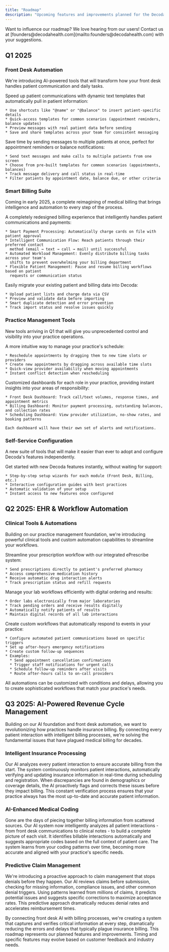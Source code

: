 ```yaml
---
title: "Roadmap"
description: "Upcoming features and improvements planned for the Decoda Health platform"
---
```


<Check>
  Want to influence our roadmap? We love hearing from our users! Contact us at
  [founders@decodahealth.com](mailto:founders@decodahealth.com) with your
  suggestions.
</Check>

## Q1 2025

### Front Desk Automation

We're introducing AI-powered tools that will transform how your front desk handles
patient communication and daily tasks.

<AccordionGroup>
  <Accordion title="Smart Text Templates" icon="message-lines">
    Speed up patient communications with dynamic text templates that automatically
    pull in patient information:

    * Use shortcuts like "@name" or "@balance" to insert patient-specific details
    * Quick-access templates for common scenarios (appointment reminders, balance updates)
    * Preview messages with real patient data before sending
    * Save and share templates across your team for consistent messaging

  </Accordion>

  <Accordion title="Bulk Patient Communications" icon="paper-plane">
    Save time by sending messages to multiple patients at once, perfect for
    appointment reminders or balance notifications:

    * Send text messages and make calls to multiple patients from one screen
    * Choose from pre-built templates for common scenarios (appointments, balances)
    * Track message delivery and call status in real-time
    * Filter patients by appointment date, balance due, or other criteria

  </Accordion>
</AccordionGroup>

### Smart Billing Suite

Coming in early 2025, a complete reimagining of medical billing that brings
intelligence and automation to every step of the process.

<AccordionGroup>
  <Accordion title="Smart Invoicing Hub" icon="file-invoice-dollar">
    A completely redesigned billing experience that intelligently handles patient
    communications and payments:

    * Smart Payment Processing: Automatically charge cards on file with patient approval
    * Intelligent Communication Flow: Reach patients through their preferred contact
      method (email → text → call → mail) until successful
    * Automated Workload Management: Evenly distribute billing tasks across your team's
      shifts to prevent overwhelming your billing department
    * Flexible Patient Management: Pause and resume billing workflows based on patient
      requests or communication status

  </Accordion>

  <Accordion title="Bulk Data Import Tools" icon="file-import">
    Easily migrate your existing patient and billing data into Decoda:

    * Upload patient lists and charge data via CSV
    * Preview and validate data before importing
    * Smart duplicate detection and error prevention
    * Track import status and resolve issues quickly

  </Accordion>
</AccordionGroup>

### Practice Management Tools

New tools arriving in Q1 that will give you unprecedented control and visibility
into your practice operations.

<AccordionGroup>
  <Accordion title="Drag-and-Drop Calendar" icon="calendar">
    A more intuitive way to manage your practice's schedule:

    * Reschedule appointments by dragging them to new time slots or providers
    * Create new appointments by dragging across available time slots
    * Quick-view provider availability when moving appointments
    * Instant conflict detection when rescheduling

  </Accordion>

  <Accordion title="Role-Based Analytics Dashboards" icon="chart-line">
    Customized dashboards for each role in your practice, providing instant
    insights into your areas of responsibility:

    * Front Desk Dashboard: Track call/text volumes, response times, and appointment metrics
    * Billing Dashboard: Monitor payment processing, outstanding balances, and collection rates
    * Scheduling Dashboard: View provider utilization, no-show rates, and booking patterns

    Each dashboard will have their own set of alerts and notifications.

  </Accordion>
</AccordionGroup>

### Self-Service Configuration

A new suite of tools that will make it easier than ever to adopt and configure
Decoda's features independently.

<AccordionGroup>
  <Accordion title="Self-Service Module Setup" icon="rocket">
    Get started with new Decoda features instantly, without waiting for support:

    * Step-by-step setup wizards for each module (Front Desk, Billing, etc.)
    * Interactive configuration guides with best practices
    * Automatic validation of your setup
    * Instant access to new features once configured

  </Accordion>
</AccordionGroup>

## Q2 2025: EHR & Workflow Automation

### Clinical Tools & Automations

Building on our practice management foundation, we're introducing powerful clinical
tools and custom automation capabilities to streamline your workflows.

<AccordionGroup>
  <Accordion title="ePrescribe Integration" icon="prescription-bottle-medical">
    Streamline your prescription workflow with our integrated ePrescribe system:

    * Send prescriptions directly to patient's preferred pharmacy
    * Access comprehensive medication history
    * Receive automatic drug interaction alerts
    * Track prescription status and refill requests

  </Accordion>

  <Accordion title="Lab Orders & Results" icon="flask">
    Manage your lab workflows efficiently with digital ordering and results:

    * Order labs electronically from major laboratories
    * Track pending orders and receive results digitally
    * Automatically notify patients of results
    * Maintain digital records of all lab interactions

  </Accordion>

  <Accordion title="Smart Practice Automations" icon="wand-magic-sparkles">
    Create custom workflows that automatically respond to events in your practice:

    * Configure automated patient communications based on specific triggers
    * Set up after-hours emergency notifications
    * Create custom follow-up sequences
    * Examples:
      * Send appointment cancellation confirmations
      * Trigger staff notifications for urgent calls
      * Schedule follow-up reminders after visits
      * Route after-hours calls to on-call providers

<Info>
  All automations can be customized with conditions and delays, allowing you to
  create sophisticated workflows that match your practice's needs.
</Info>
  </Accordion>
</AccordionGroup>

## Q3 2025: AI-Powered Revenue Cycle Management

Building on our AI foundation and front desk automation, we want to revolutionizing how
practices handle insurance billing. By connecting every patient interaction with
intelligent billing processes, we're solving the fundamental issues that have
plagued medical billing for decades.

### Intelligent Insurance Processing

Our AI analyzes every patient interaction to ensure accurate billing from the start.
The system continuously monitors patient interactions, automatically verifying and
updating insurance information in real-time during scheduling and registration.
When discrepancies are found in demographics or coverage details, the AI
proactively flags and corrects these issues before they impact billing. This
constant verification process ensures that your practice always has the most
up-to-date and accurate patient information.

### AI-Enhanced Medical Coding

Gone are the days of piecing together billing information from scattered sources.
Our AI system now intelligently analyzes all patient interactions - from front
desk communications to clinical notes - to build a complete picture of each
visit. It identifies billable interactions automatically and suggests appropriate
codes based on the full context of patient care. The system learns from your
coding patterns over time, becoming more accurate and aligned with your practice's
specific needs.

### Predictive Claim Management

We're introducing a proactive approach to claim management that stops denials
before they happen. Our AI reviews claims before submission, checking for
missing information, compliance issues, and other common denial triggers. Using
patterns learned from millions of claims, it predicts potential issues and
suggests specific corrections to maximize acceptance rates. This predictive
approach dramatically reduces denial rates and accelerates reimbursement times.

<Info>
  By connecting front desk AI with billing processes, we're creating a system
  that captures and verifies critical information at every step, dramatically
  reducing the errors and delays that typically plague insurance billing.
</Info>

<Note>
  This roadmap represents our planned features and improvements. Timing and
  specific features may evolve based on customer feedback and industry needs.
</Note>
